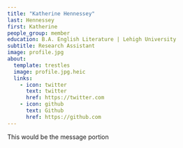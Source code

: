 ```yaml
---
title: "Katherine Hennessey"
last: Hennessey
first: Katherine
people_group: member
education: B.A. English Literature | Lehigh University
subtitle: Research Assistant
image: profile.jpg
about:
  template: trestles
  image: profile.jpg.heic
  links:
    - icon: twitter
      text: twitter
      href: https://twitter.com
    - icon: github
      text: Github
      href: https://github.com
---
```


This would be the message portion